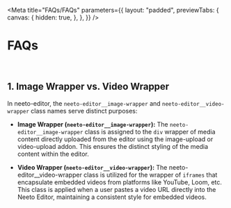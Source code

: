 
<Meta
  title="FAQs/FAQs"
  parameters={{
    layout: "padded",
    previewTabs: {
      canvas: {
        hidden: true,
      },
    },
  }}
/>

# FAQs

<br />

## 1.  Image Wrapper vs. Video Wrapper

In neeto-editor, the `neeto-editor__image-wrapper` and `neeto-editor__video-wrapper` class names serve distinct
purposes:

- **Image Wrapper (`neeto-editor__image-wrapper`):**
The `neeto-editor__image-wrapper` class is assigned to the `div` wrapper of media content directly uploaded from the
editor using the image-upload or video-upload addon. This ensures the distinct styling of the media content within the
editor.

- **Video Wrapper (`neeto-editor__video-wrapper`):**
  The neeto-editor__video-wrapper class is utilized for the wrapper of `iframes` that encapsulate embedded videos from
  platforms like YouTube, Loom, etc. This class is applied when a user pastes a video URL directly into the Neeto
  Editor, maintaining a consistent style for embedded videos.
